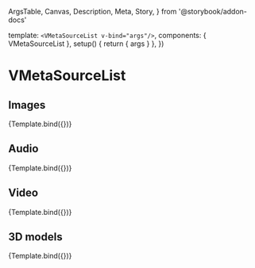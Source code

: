   ArgsTable,
  Canvas,
  Description,
  Meta,
  Story,
} from '@storybook/addon-docs'


<Meta title="Components/VMetaSourceList" component={VMetaSourceList} />

  template: `<VMetaSourceList v-bind="args"/>`,
  components: { VMetaSourceList },
  setup() {
    return { args }
  },
})

# VMetaSourceList

<Description of={VMetaSourceList} />

<ArgsTable of={VMetaSourceList} />

## Images

<Canvas>
  <Story
    name="Images"
    args={{
      type: 'image',
      query: { q: 'cat' },
    }}
  >
    {Template.bind({})}
  </Story>
</Canvas>

## Audio

<Canvas>
  <Story
    name="Audio"
    args={{
      type: 'audio',
      query: { q: 'cat' },
    }}
  >
    {Template.bind({})}
  </Story>
</Canvas>

## Video

<Canvas>
  <Story
    name="Video"
    args={{
      type: 'video',
      query: { q: 'cat' },
    }}
  >
    {Template.bind({})}
  </Story>
</Canvas>

## 3D models

<Canvas>
  <Story
    name="3D models"
    args={{
      type: 'model-3d',
      query: { q: 'cat' },
    }}
  >
    {Template.bind({})}
  </Story>
</Canvas>
